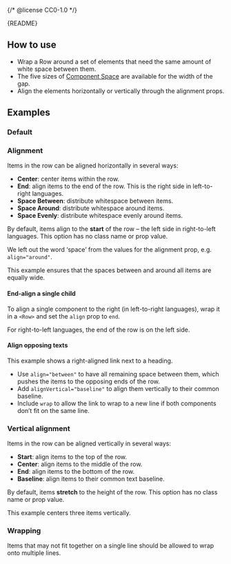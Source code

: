{/* @license CC0-1.0 */}


<Meta of={RowStories} />

<Markdown>{README}</Markdown>

## How to use

- Wrap a Row around a set of elements that need the same amount of white space between them.
- The five sizes of [Component Space](/docs/foundation-design-tokens-space--docs) are available for the width of the gap.
- Align the elements horizontally or vertically through the alignment props.

## Examples

### Default

<Primary />

<Controls />

### Alignment

Items in the row can be aligned horizontally in several ways:

- **Center**: center items within the row.
- **End**: align items to the end of the row. This is the right side in left-to-right languages.
- **Space Between**: distribute whitespace between items.
- **Space Around**: distribute whitespace around items.
- **Space Evenly**: distribute whitespace evenly around items.

By default, items align to the **start** of the row – the left side in right-to-left languages.
This option has no class name or prop value.

We left out the word ‘space’ from the values for the alignment prop, e.g. `align="around"`.

This example ensures that the spaces between and around all items are equally wide.

<Canvas of={RowStories.Alignment} />

#### End-align a single child

To align a single component to the right (in left-to-right languages), wrap it in a `<Row>` and set the `align` prop to `end`.

<Canvas of={RowStories.EndAlignASingleChild} />

For right-to-left languages, the end of the row is on the left side.

<Canvas of={RowStories.EndAlignASingleChildRtl} />

#### Align opposing texts

This example shows a right-aligned link next to a heading.

- Use `align="between"` to have all remaining space between them, which pushes the items to the opposing ends of the row.
- Add `alignVertical="baseline"` to align them vertically to their common baseline.
- Include `wrap` to allow the link to wrap to a new line if both components don’t fit on the same line.

<Canvas of={RowStories.AlignOpposingTexts} />

### Vertical alignment

Items in the row can be aligned vertically in several ways:

- **Start**: align items to the top of the row.
- **Center**: align items to the middle of the row.
- **End**: align items to the bottom of the row.
- **Baseline**: align items to their common text baseline.

By default, items **stretch** to the height of the row.
This option has no class name or prop value.

This example centers three items vertically.

<Canvas of={RowStories.VerticalAlignment} />

### Wrapping

Items that may not fit together on a single line should be allowed to wrap onto multiple lines.

<Canvas of={RowStories.Wrapping} />

